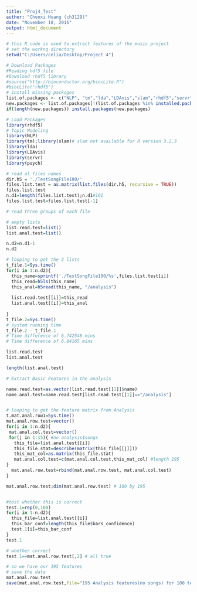 ---
title: "Proj4_Test"
author: "Chenxi Huang (ch3129)"
date: "November 18, 2016"
output: html_document
---

```{r}
# this R code is used to extract features of the music project
# set the workng directory 
setwd("C:/Users/celia/Desktop/Project 4")
```

```{r}
# Download Packages
#Reading hdf5 file
#Download rhdf5 library
#source("http://bioconductor.org/biocLite.R")
#biocLite("rhdf5")
# install missing packages
list.of.packages <- c("NLP", "tm","lda","LDAvis","slam","rhdf5","servr","psych")
new.packages <- list.of.packages[!(list.of.packages %in% installed.packages()[,"Package"])]
if(length(new.packages)) install.packages(new.packages)

```

```{r}
# Load Packages
library(rhdf5)
# Topic Modeling
library(NLP)
library(tm);library(slam)# slam not available for R version 3.2.3
library(lda)
library(LDAvis)
library(servr)
library(psych)
```


```{r}
# read al files names
dir.h5 = './TestSongFile100/'
files.list.test = as.matrix(list.files(dir.h5, recursive = TRUE))
files.list.test
n.d1=length(files.list.test);n.d1#101
files.list.test=files.list.test[-1]
```


```{r}
# read three groups of each file

# empty lists 
list.read.test=list()
list.anal.test=list()

n.d2=n.d1-1
n.d2

# looping to get the 3 lists
t_file.1=Sys.time()
for(i in 1:n.d2){
  this_name=sprintf('./TestSongFile100/%s',files.list.test[i])
  this_read=h5ls(this_name)
  this_anal=h5read(this_name, "/analysis")
  
  list.read.test[[i]]=this_read
  list.anal.test[[i]]=this_anal
  
}
t_file.2=Sys.time()
# system running time
t_file.2 - t_file.1 
# Time difference of 6.742548 mins
# Time difference of 6.84165 mins
```

```{r}
list.read.test
list.anal.test

length(list.anal.test)
```

```{r}
# Extract Basic Features in the analysis

name.read.test=as.vector(list.read.test[[1]]$name)
name.anal.test=name.read.test[list.read.test[[1]]=="/analysis"]


# looping to get the feature matrix from Analysis
t.mat.anal.row1=Sys.time()
mat.anal.row.test=vector()
for(i in 1:n.d2){
 mat.anal.col.test=vector()
 for(j in 1:15){ #no analysis$songs
   this_file=list.anal.test[[i]]
   this_file.stat=describe(matrix(this_file[[j]]))
   this_mat_col=as.matrix(this_file.stat)
   mat.anal.col.test=c(mat.anal.col.test,this_mat_col) #length 195
}
  mat.anal.row.test=rbind(mat.anal.row.test, mat.anal.col.test)
}

mat.anal.row.test;dim(mat.anal.row.test) # 100 by 195


#test whether this is correct
test.1=rep(0,100)
for(i in 1:n.d2){
  this_file=list.anal.test[[i]]
  this_bar_conf=length(this_file$bars_confidence)
  test.1[i]=this_bar_conf
}
test.1

# whether correct
test.1==mat.anal.row.test[,2] # all true

# so we have our 195 features
# save the data
mat.anal.row.test
save(mat.anal.row.test,file="195 Analysis features(no songs) for 100 test files.Rdata")
```


